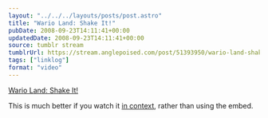 ```yaml
---
layout: "../../../layouts/posts/post.astro"
title: "Wario Land: Shake It!"
pubDate: 2008-09-23T14:11:41+00:00
updatedDate: 2008-09-23T14:11:41+00:00
source: tumblr stream
tumblrUrl: https://stream.anglepoised.com/post/51393950/wario-land-shake-it-this-is-much-better-if-you
tags: ["linklog"]
format: "video"
---
```



<YouTube id="https://www.youtube.com/watch?v=VZcrTHFN9ew" />

[Wario Land: Shake It!][1]

This is much better if you watch it [in context][2], rather than using the embed.

[1]: https://www.youtube.com/watch?v=VZcrTHFN9ew
[2]: http://www.youtube.com/experiencewii
